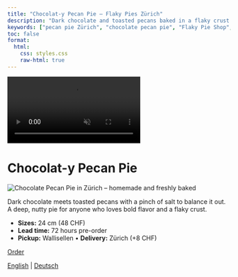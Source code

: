 ```yaml
---
title: "Chocolat-y Pecan Pie – Flaky Pies Zürich"
description: "Dark chocolate and toasted pecans baked in a flaky crust. Rich flavor, not too sweet — a house favorite."
keywords: ["pecan pie Zürich", "chocolate pecan pie", "Flaky Pie Shop", "American pie Zürich", "Wallisellen bakery"]
toc: false
format:
  html:
    css: styles.css
    raw-html: true 
---
```

<!-- Desktop background video -->
<div class="background-video-container">
  <video autoplay muted loop playsinline>
    <source src="../Backgroundrotating.mp4" type="video/mp4">
  </video>
</div>

# Chocolat-y Pecan Pie

<div class="pie-layout">

<img src="images/Pecan-Pie-thanksgiving-Zurich.jpeg"
       alt="Chocolate Pecan Pie in Zürich – homemade and freshly baked"
       class="pie-photo" loading="lazy">

<div class="pie-text">
<p>
      Dark chocolate meets toasted pecans with a pinch of salt to balance it out. A deep, nutty pie for anyone who loves bold flavor and a flaky crust.
</p>
<ul>
<li><strong>Sizes:</strong> 24 cm (48 CHF)</li>
<li><strong>Lead time:</strong> 72 hours pre-order</li>
<li><strong>Pickup:</strong> Wallisellen • <strong>Delivery:</strong> Zürich (+8 CHF)</li>
</ul>
<div class="nav-button">
  <a href="order-pies-zurich.qmd" class="btn-link">Order</a>
</div>
</div>

</div>



<div class="content-overlay">



<script type="application/ld+json">
{
  "@context": "https://schema.org",
  "@type": "Bakery",
  "name": "Flaky",
  "image": "https://yourdomain.com/logo_website.png",
  "address": {
    "@type": "PostalAddress",
    "addressLocality": "Zürich",
    "addressCountry": "CH"
  },
  "servesCuisine": "American desserts",
  "url": "https://yourdomain.com",
  "description": "Flaky is a home-based microbakery in Zürich, baking handmade American-style pies such as pumpkin pie, cinnamon apple crumble, and pecan pie."
}
</script>


<div class="language-switch">
  <a href="pecan-pie-zurich.html">English</a> |
  <a href="de/pecan-pie-zurich.html">Deutsch</a>
</div>



<div class="footer-heart">
  <i class="fas fa-heart"></i>
</div>


<script>
document.addEventListener("DOMContentLoaded", function() {
  const navLinks = document.querySelectorAll('.navbar-nav .nav-link');
  const navbarCollapse = document.querySelector('.navbar-collapse');

  navLinks.forEach(function(link) {
    link.addEventListener('click', function() {
      if (navbarCollapse.classList.contains('show')) {
        // collapse the menu
        const collapse = new bootstrap.Collapse(navbarCollapse);
        collapse.hide();
      }
    });
  });
});
</script>
